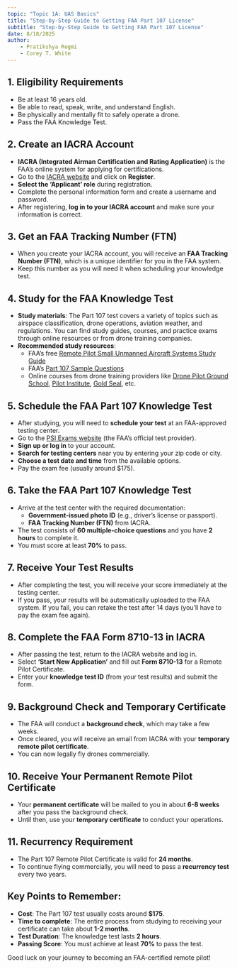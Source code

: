 ```yaml
---
topic: "Topic 1A: UAS Basics"
title: "Step-by-Step Guide to Getting FAA Part 107 License"
subtitle: "Step-by-Step Guide to Getting FAA Part 107 License"
date: 8/18/2025
author: 
    - Pratikshya Regmi
    - Corey T. White
---
```


## **1\. Eligibility Requirements**

* Be at least 16 years old.  
* Be able to read, speak, write, and understand English.  
* Be physically and mentally fit to safely operate a drone.  
* Pass the FAA Knowledge Test.

## **2\. Create an IACRA Account**

* **IACRA (Integrated Airman Certification and Rating Application)** is the FAA’s online system for applying for certifications.  
* Go to the [IACRA website](https://iacra.faa.gov/IACRA/Default.aspx) and click on **Register**.  
* **Select the 'Applicant' role** during registration.  
* Complete the personal information form and create a username and password.  
* After registering, **log in to your IACRA account** and make sure your information is correct.

## **3\. Get an FAA Tracking Number (FTN)**

* When you create your IACRA account, you will receive an **FAA Tracking Number (FTN)**, which is a unique identifier for you in the FAA system.  
* Keep this number as you will need it when scheduling your knowledge test.

## **4\. Study for the FAA Knowledge Test**

* **Study materials**: The Part 107 test covers a variety of topics such as airspace classification, drone operations, aviation weather, and regulations. You can find study guides, courses, and practice exams through online resources or from drone training companies.  
* **Recommended study resources**:  
  * FAA’s free [Remote Pilot Small Unmanned Aircraft Systems Study Guide](https://www.faa.gov/sites/faa.gov/files/regulations_policies/handbooks_manuals/aviation/remote_pilot_study_guide.pdf)  
  * FAA’s [Part 107 Sample Questions](https://www.faa.gov/sites/faa.gov/files/training_testing/testing/test_questions/uag_questions.pdf)  
  * Online courses from drone training providers like [Drone Pilot Ground School](https://www.dronepilotgroundschool.com/), [Pilot Institute](https://pilotinstitute.com/?gad_source=1&gclid=CjwKCAjw_4S3BhAAEiwA_64YhsGKQ4_2WffJluNGbU3ouqpU9NA6VTprI7W1PGdJIAE9i56t4LfQqBoCXnQQAvD_BwE), [Gold Seal](https://groundschool.com/), etc.

## **5\. Schedule the FAA Part 107 Knowledge Test**

* After studying, you will need to **schedule your test** at an FAA-approved testing center.  
* Go to the [PSI Exams website](https://faa.psiexams.com/FAA/login) (the FAA’s official test provider).  
* **Sign up or log in** to your account.  
* **Search for testing centers** near you by entering your zip code or city.  
* **Choose a test date and time** from the available options.  
* Pay the exam fee (usually around $175).

## **6\. Take the FAA Part 107 Knowledge Test**

* Arrive at the test center with the required documentation:  
  * **Government-issued photo ID** (e.g., driver’s license or passport).  
  * **FAA Tracking Number (FTN)** from IACRA.  
* The test consists of **60 multiple-choice questions** and you have **2 hours** to complete it.  
* You must score at least **70%** to pass.

## **7\. Receive Your Test Results**

* After completing the test, you will receive your score immediately at the testing center.  
* If you pass, your results will be automatically uploaded to the FAA system. If you fail, you can retake the test after 14 days (you’ll have to pay the exam fee again).

## **8\. Complete the FAA Form 8710-13 in IACRA**

* After passing the test, return to the IACRA website and log in.  
* Select **'Start New Application'** and fill out **Form 8710-13** for a Remote Pilot Certificate.  
* Enter your **knowledge test ID** (from your test results) and submit the form.

## **9\. Background Check and Temporary Certificate**

* The FAA will conduct a **background check**, which may take a few weeks.  
* Once cleared, you will receive an email from IACRA with your **temporary remote pilot certificate**.  
* You can now legally fly drones commercially.

## **10\. Receive Your Permanent Remote Pilot Certificate**

* Your **permanent certificate** will be mailed to you in about **6-8 weeks** after you pass the background check.  
* Until then, use your **temporary certificate** to conduct your operations.

## **11\. Recurrency Requirement**

* The Part 107 Remote Pilot Certificate is valid for **24 months**.  
* To continue flying commercially, you will need to pass a **recurrency test** every two years.

## **Key Points to Remember:**

* **Cost**: The Part 107 test usually costs around **$175**.  
* **Time to complete**: The entire process from studying to receiving your certificate can take about **1-2 months**.  
* **Test Duration**: The knowledge test lasts **2 hours**.  
* **Passing Score**: You must achieve at least **70%** to pass the test.

Good luck on your journey to becoming an FAA-certified remote pilot\!

